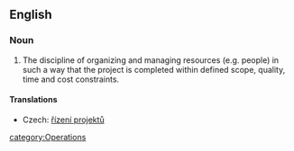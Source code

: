 ==English==
{{wikipedia}}

===Noun===
{{en-noun|sg=[[project]] [[management]]|-}}

# The discipline of organizing and managing resources (e.g. people) in such a way that the project is completed within defined scope, quality, time and cost constraints.

====Translations====
{{trans-top|discipline}}
*Czech: [[řízení projektů]] {{n}}
{{trans-mid}}
{{trans-bottom}}

[[category:Operations]]